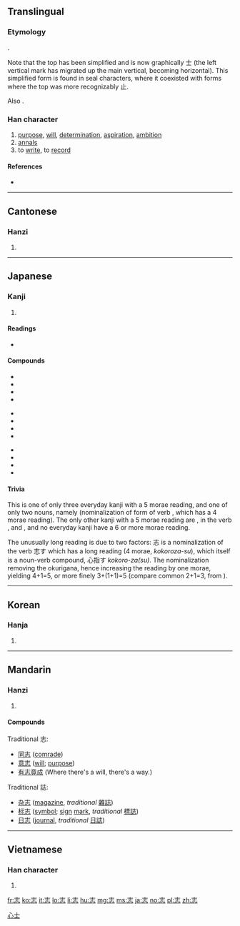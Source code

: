 {{also|誌}}
==Translingual==
{{stroke order}}
{{zh-hanzi-box|志|志 or [[誌]]}}

===Etymology===
{{Han compound|止|心|ls=psc|c1=p|c2=s}}.

Note that the top has been simplified and is now graphically 士 (the left vertical mark has migrated up the main vertical, becoming horizontal). This simplified form is found in seal characters, where it coexisted with forms where the top was more recognizably 止.

Also {{Han simp|誌|f=言|t=&nbsp;}}.

===Han character===
{{Han char|rn=61|rad=心|as=03|sn=7|four=40331|canj=GP|ids=⿱士心}}

# [[purpose]], [[will]], [[determination]], [[aspiration]], [[ambition]]
# [[annals]]
# to [[write]], to [[record]] {{qualifier|simplification of [[誌]]}}

====References====
* {{Han ref|kx=0376.210|dkj=10331|dj=0703.070|hdz=42269.040|uh=5FD7|ud=24535|bh=A7D3|bd=42963}}

----

==Cantonese==

===Hanzi===
{{yue-hanzi|jyut=[[zi3]]|y=ji3|tra=誌}}

# {{defn|lang=yue|sort=心03}}

----

==Japanese==

===Kanji===
{{ja-kanji|grade=5|rs=心03}}

# {{defn|lang=ja|sort=心03}}

====Readings====
* {{ja-readings|on=[[し]] (shi)|kun=[[志す]], [[こころざす]] (kokorozasu), [[こころざし]] (kokorozashi), [[しるす]] (shirusu)}}

====Compounds====
{{top3}}
* {{l|ja|sc=Jpan|素志|tr=そし, soshi}}
* {{l|ja|sc=Jpan|夙志|tr=しゅくし, shukushi}}
* {{l|ja|sc=Jpan|宿志|tr=しゅくし, shukushi}}
* {{term|意志||will, intent|tr=[[いし]], [[ishi]]|sc=Jpan|lang=ja}}
{{mid3}}
* {{l|ja|sc=Jpan|闘志|tr=とうし, tōshi}}
* {{l|ja|sc=Jpan|遺志|tr=いし, ishi}}
* {{l|ja|sc=Jpan|同志|tr=どうし, dōshi}}
* {{l|ja|sc=Jpan|志士|tr=しし, shishi}}
{{mid3}}
* {{l|ja|sc=Jpan|異志|tr=いし, ishi}}
* {{l|ja|sc=Jpan|言志|tr=げんし, genshi}}
* {{l|ja|sc=Jpan|壮志|tr=そうし, sōshi}}
* {{l|ja|sc=Jpan|具志堅|tr=ぐしけん, Gushiken}}
{{bottom}}

====Trivia====
This is one of only three everyday kanji with a 5 morae reading, and one of only two nouns, namely {{term|志|tr=こころざし, kokorozashi|lang=ja}} (nominalization of form of verb {{term|志す|tr=こころざす, kokorozasu|lang=ja}}, which has a 4 morae reading). The only other kanji with a 5 morae reading are {{term|承|lang=ja}}, in the verb {{term|承る|tr=（うけたまわ）る, uketamawa-ru|lang=ja}}, and {{term|詔||tr=みことのり, mikotonori|lang=ja}}, and no everyday kanji have a 6 or more morae reading.

The unusually long reading is due to two factors: 志 is a nominalization of the verb 志す which has a long reading (4 morae, ''kokoroza-su''), which itself is a noun-verb compound, 心指す ''kokoro-za(su)''. The nominalization removing the okurigana, hence increasing the reading by one morae, yielding 4+1=5, or more finely 3+(1+1)=5 (compare common {{term|話|tr=はなし, hanashi|lang=ja}} 2+1=3, from {{term|話す|tr=はなす, hana-su|lang=ja}}).

----

==Korean==

===Hanja===
{{ko-hanja|hangeul=지|eumhun=|rv=ji|mr=chi|y=ci}}

# {{defn|lang=ko|sort=心03}}

[[Category:CJKV simplified characters which already existed as traditional characters|心士]]

----

==Mandarin==

===Hanzi===
{{cmn-hanzi|tra=誌|pin=[[zhì]] ([[zhi4]])|wg=chih<sup>4</sup>}}

# {{defn|lang=cmn|sort=心03}}

====Compounds====
Traditional 志:
* [[同志]] ([[comrade]])
* [[意志]] ([[will]]; [[purpose]])
* [[有志竟成]] (Where there's a will, there's a way.)

Traditional 誌:
* [[杂志]] ([[magazine]], ''traditional'' [[雜誌]])
* [[标志]] ([[symbol]]; [[sign]] [[mark]], ''traditional'' [[標誌]])
* [[日志]] ([[journal]], ''traditional'' [[日誌]])

----

==Vietnamese==

===Han character===
{{vi-readings|rs=心03| hanviet = chí, cao}}

# {{defn|lang=vi|sort=心03}}

[[fr:志]]
[[ko:志]]
[[it:志]]
[[lo:志]]
[[li:志]]
[[hu:志]]
[[mg:志]]
[[ms:志]]
[[ja:志]]
[[no:志]]
[[pl:志]]
[[zh:志]]